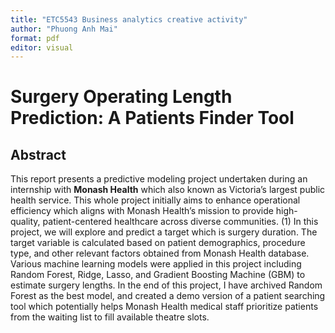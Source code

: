 ```yaml
---
title: "ETC5543 Business analytics creative activity"
author: "Phuong Anh Mai"
format: pdf
editor: visual
---
```


# Surgery Operating Length Prediction: A Patients Finder Tool

## Abstract

This report presents a predictive modeling project undertaken during an internship with **Monash Health** which also known as Victoria’s largest public health service. This whole project initially aims to enhance operational efficiency which aligns with Monash Health's mission to provide high-quality, patient-centered healthcare across diverse communities. (1) In this project, we will explore and predict a target which is surgery duration. The target variable is calculated based on patient demographics, procedure type, and other relevant factors obtained from Monash Health database. Various machine learning models were applied in this project including Random Forest, Ridge, Lasso, and Gradient Boosting Machine (GBM) to estimate surgery lengths. In the end of this project, I have archived Random Forest as the best model, and created a demo version of a patient searching tool which potentially helps Monash Health medical staff prioritize patients from the waiting list to fill available theatre slots.

\pagebreak

